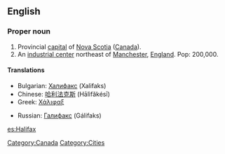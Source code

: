 ==English==
{{wikipedia}}
===Proper noun===
{{en-proper noun}}

# Provincial [[capital]] of [[Nova Scotia]] ([[Canada]]).
# An [[Industry | industrial center]] northeast of [[Manchester]], [[England]]. Pop: 200,000.

====Translations====
{{top}}
*Bulgarian: [[Халифакс]] (Xalifaks)
*Chinese: [[哈利法克斯]] (Hālìfǎkésī)
*Greek: [[Χάλιφαξ]]
{{mid}}
*Russian: [[Галифакс]] (Gálifaks)
{{bottom}}

[[Category:Canada]]
[[Category:Cities]]

[[es:Halifax]]